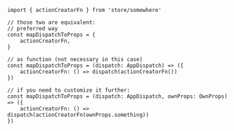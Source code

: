 
<CodeSurfer>

```tsx title="MapDispatchToProps"
import { actionCreatorFn } from 'store/somewhere'

// those two are equivalent:
// preferred way
const mapDispatchToProps = {
    actionCreatorFn,
}

// as function (not necessary in this case)
const mapDispatchToProps = (dispatch: AppDispatch) => ({
    actionCreatorFn: () => dispatch(actionCreatorFn())
})

// if you need to customize it further:
const mapDispatchToProps = (dispatch: AppDispatch, ownProps: OwnProps) => ({
    actionCreatorFn: () => dispatch(actionCreatorFn(ownProps.something))
})
```

</CodeSurfer>

<Notes>

</Notes>

